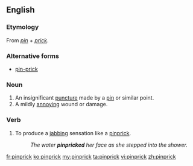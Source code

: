 ==English==

===Etymology===
From ''[[pin]]'' + ''[[prick]]''.

===Alternative forms===
* [[pin-prick]]

===Noun===
{{en-noun}}

# An insignificant [[puncture]] made by a [[pin]] or similar point.
# A mildly [[annoying]] wound or damage.

===Verb===
{{en-verb}}

# {{transitive}} To produce a [[jab]]bing sensation like a [[pinprick]].
#: ''The water '''pinpricked''' her face as she stepped into the shower.''

[[fr:pinprick]]
[[ko:pinprick]]
[[my:pinprick]]
[[ta:pinprick]]
[[vi:pinprick]]
[[zh:pinprick]]